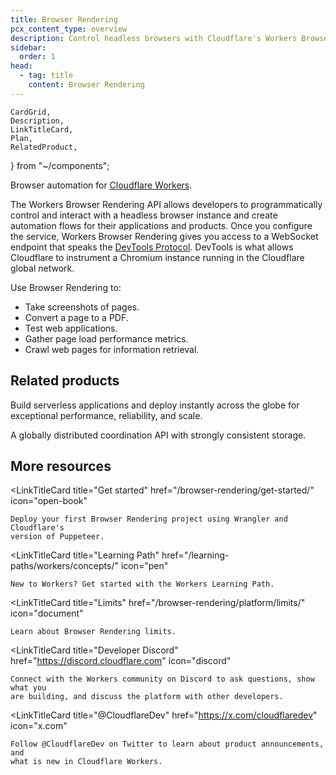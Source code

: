 ```yaml
---
title: Browser Rendering
pcx_content_type: overview
description: Control headless browsers with Cloudflare's Workers Browser Rendering API. Automate tasks, take screenshots, convert pages to PDFs, and test web apps.
sidebar:
  order: 1
head:
  - tag: title
    content: Browser Rendering
---
```


	CardGrid,
	Description,
	LinkTitleCard,
	Plan,
	RelatedProduct,
} from "~/components";

<Description>

Browser automation for [Cloudflare Workers](/workers/).

</Description>

<Plan type="workers-all" />

The Workers Browser Rendering API allows developers to programmatically control and interact with a headless browser instance and create automation flows for their applications and products. Once you configure the service, Workers Browser Rendering gives you access to a WebSocket endpoint that speaks the [DevTools Protocol](https://chromedevtools.github.io/devtools-protocol/). DevTools is what allows Cloudflare to instrument a Chromium instance running in the Cloudflare global network.

Use Browser Rendering to:

- Take screenshots of pages.
- Convert a page to a PDF.
- Test web applications.
- Gather page load performance metrics.
- Crawl web pages for information retrieval.

## Related products

<RelatedProduct header="Workers" href="/workers/" product="workers">

Build serverless applications and deploy instantly across the globe for exceptional performance, reliability, and scale.

</RelatedProduct>

<RelatedProduct header="Durable Objects" href="/durable-objects/" product="durable-objects">

A globally distributed coordination API with strongly consistent storage.

</RelatedProduct>

## More resources

<CardGrid>

<LinkTitleCard
	title="Get started"
	href="/browser-rendering/get-started/"
	icon="open-book"
>
	Deploy your first Browser Rendering project using Wrangler and Cloudflare's
	version of Puppeteer.
</LinkTitleCard>

<LinkTitleCard
	title="Learning Path"
	href="/learning-paths/workers/concepts/"
	icon="pen"
>
	New to Workers? Get started with the Workers Learning Path.
</LinkTitleCard>

<LinkTitleCard
	title="Limits"
	href="/browser-rendering/platform/limits/"
	icon="document"
>
	Learn about Browser Rendering limits.
</LinkTitleCard>

<LinkTitleCard
	title="Developer Discord"
	href="https://discord.cloudflare.com"
	icon="discord"
>
	Connect with the Workers community on Discord to ask questions, show what you
	are building, and discuss the platform with other developers.
</LinkTitleCard>

<LinkTitleCard
	title="@CloudflareDev"
	href="https://x.com/cloudflaredev"
	icon="x.com"
>
	Follow @CloudflareDev on Twitter to learn about product announcements, and
	what is new in Cloudflare Workers.
</LinkTitleCard>

</CardGrid>
